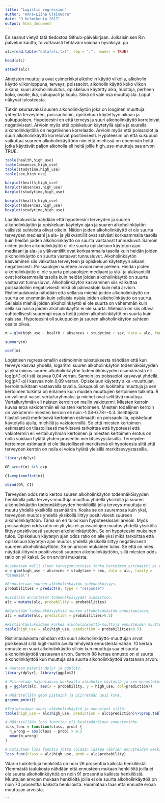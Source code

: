 ```yaml
---
title: "Logistic regression"
author: "Anna-Liina Olkinuora"
date: "9 helmikuuta 2017"
output: html_document
---
```

En saanut vietyä tätä tiedostoa Github-päiväkirjaan. Julkaisin sen R:n palvelun kautta, toivottavasti tehtäväni voidaan hyväksyä. pp

```r

alc=read.table("data/alc.txt", sep = ",", header = TRUE)

head(alc)

attach(alc)

```
Aineiston muuttujia ovat esimerkiksi alkoholin käyttö viikolla, 
alkoholin käyttö viikonloppuna, terveys, poissaolot,
alkoholin käyttö koko viikon aikana, suuri alkoholinkulutus,
opiskeluun käytetty aika, huoltaja, perheen koko, osoite,
ikä, sukupuoli ja koulu. Siinä oli vain osa muuttujista. Loput näkyvät tulosteesta.

Tutkin seuraavaksi suuren alkoholinkäytön joka on looginen
muuttuja yhteyttä terveyteen, poissaoloihin, opiskeluun käytettyyn
aikaan ja sukupuoleen. Hypoteesini on että terveys ja suuri
alkoholinkäyttö korreloivat negatiivisesti. Arvioin myös että opiskeluun käytetyllä ajalla ja suurella alkoholinkäytöllä on
negatiivinen korrelaatio. Arvioin myös että poissaolot ja suuri
alkoholinkäyttö korreloivat positiivisesti. Hypoteesini on että sukupuoli vaikuttaa suureen alkoholinkäyttöön niin että miehissä
on enemmän heitä jotka käyttävät paljon alkoholia eli heitä joille
high_use-muuttuja saa arvon TRUE.

```r

table(health,high_use)
table(absences,high_use)
table(studytime,high_use)
table(sex,high_use)

barplot(health,high_use)
barplot(absences,high_use)
barplot(studytime,high_use)

boxplot(health,high_use)
boxplot(absences,high_use)
boxplot(studytime,high_use)


```
Laatikkokuvista nähdään että hypoteesini terveyden ja suuren alkoholinkäytön ja opiskeluun käytetyn ajan ja suuren alkoholinkäytön välisistä suhteista olivat oikein. Niiden joiden alkoholinkäyttö ei ole suurta terveyden mediaani ja ala- ja yläkvantiilit ovat selvästi korkeammalla tasolla kuin heidän joiden alkoholinkäyttö on suurta vastaavat tunnusluvut. Samoin niiden joiden alkoholinkäyttö ei ole suurta opiskeluun käytetyn ajan mediaani ja ala- ja yläkvantiilit ovat korkeammalla tasolla kuin heidän joiden alkoholinkäyttö on suurta vastaavat tunnusluvut. Alkoholinkäytön kasvaminen siis vaikuttaa terveyteen ja opiskeluun käytettyyn aikaan negatiivisesti. 
  Poissaolojen suhteen arvioni meni pieleen. Heidän joiden alkoholinkäyttö ei ole suurta poissaolojen mediaani ja ylä- ja alakvantiilit ovat korkeammalla tasolla kuin heidän joiden alkoholinkäyttö on suurta vastaavat tunnusluvut. Alkoholinkäytön kasvaminen siis vaikuttaa poissaoloihin negatiivisesti mikä oli päinvastoin kuin mitä arvioin. 
  Ristiintaulukosta nähdään että sellaisia miehiä joiden alkoholinkäyttö on suurta on enemmän kuin sellaisia naisia joiden alkoholinkäyttö on suurta. Sellaisia miehiä joiden alkoholinkäyttö ei ole suurta on vähemmän kuin sellaisia naisia joiden alkoholinkäyttö ei ole suurta. Miehissä on siis oltava suhteellisesti suurempi osuus heitä joiden alkoholinkäyttö on suurta kuin naisissa. Hypoteesini oli sukupuolen ja suuren alkoholinkäytön suhteen osalta oikea.
  
```r
m = glm(high_use ~ health + absences + studytime + sex, data = alc, family = "binomial")

summary(m)

coef(m)

```
Logistisen regressiomallin estimoinnin tulostuksesta nähdään että kun terveys kasvaa yhdellä, logaritmi suuren alkoholinkäytön todennäköisyyden ja yksi miinus suuren alkoholinkäytön todennäköisyyden osamäärästä eli log(p/(1-p)):stä kasvaa 0,04 verran. Samoin jos poissaolot kasvavat yhdellä, log(p/(1-p)) kasvaa noin 0,09 verran. Opiskeluun käytetty aika -muuttujan kerroin tulkitaan vastaavalla tavalla. 
  Sukupuoli on luokiteltu muuttuja ja sen kertoimen tulkinta on erilainen kuin muiden muuttujien kertoimien tulkinta. R on valinnut naiset vertailuryhmäksi ja miehet ovat selittävä muuttuja. Vertailuryhmän eli naisten kerroin on mallin vakiotermi. Miesten kerroin kuvaa eroa vakiotermiin eli naisten kertoimeen. Miesten todellinen kerroin on vakiotermi-miesten kerroin eli noin -1.08-0.78=-0.3.
  Selittäjistä tilastollisesti merkitsevä kertoimen estimaatti on poissaoloilla, opiskeluun käytetyllä ajalla, miehillä ja vakiotermillä. Se että miesten kertoimen estimaatti on tilastollisesti merkitsevä tarkoittaa että hypoteesi että vakiotermin eli vertailuryhmän kertoimen ja miesten kertoimen erotus on nolla voidaan hylätä yhden prosentin merkitsevyystasolla. Terveyden kertoimen estimaatti ei ole tilastollisesti merkitsevä eli hypoteesia siitä että terveyden kerroin on nolla ei voida hylätä yleisillä merkitsevyystasoilla. 

```r
library(dplyr)

OR =coef(m) %>% exp

CI=exp(confint(m))

cbind(OR, CI)

```
Terveyden odds ratio kertoo suuren alkoholinkäytön todennäköisyyden henkilöillä joilla terveys-muuttuja muuttuu yhdellä yksiköllä ja suuren alkoholinkäytön todennäköisyyden henkilöillä jolla terveys-muuttuja ei muutu yhdellä yksiköllä osamäärän. Koska se on suurempaa kuin yksi, terveyden muutos yhdellä yksiköllä liittyy positiivisesti suureen alkoholinkäyttöön. Tämä on eri tulos kuin hypoteesissani arvioin. Myös poissaolojen odds ratio on yli yksi eli poissaolojen muutos yhdellä yksiköllä liittyy positiivisesti suureen alkoholinkäyttöön. Se on hypoteesini mukainen tulos.
  Opiskeluun käytetyn ajan odds ratio on alle yksi mikä tarkoittaa että opiskeluun käytetyn ajan muutos yhdellä yksiköllä liittyy negatiivisesti suureen alkoholinkäyttöön. Se on arvioni mukainen tulos. Se että on mies näyttää liittyvän positiivisesti suureen alkoholinkäyttöön, sillä miesten odds ratio on yli kaksi. Se on arvioni mukaista.
  
```r
#Lasketaan malli ilman terveysmuuttujaa jonka kertoimen estimaatti ei ollut tilastollisesti merkitsevä. 
m = glm(high_use ~ absences + studytime + sex, data = alc, family = 
"binomial")

#Ennustetaan suuren alkoholinkäytön todennäköisyys.
probabilities = predict(m, type = "response")

#Lisätään ennustetut todennäköisyydet aineistoon.
alc = mutate(alc, probability = probabilities)

#Käytetään todennäköisyyksiä suuren alkoholinkäytön ennustamiseen,
alc = mutate(alc, prediction = probabilities>0.5)

#Ristiintaulukoidaan korkea alkoholinkäyttö-muuttuja ennusteiden muuttujasta kanssa.
table(high_use = alc$high_use, prediction = probabilities>0.5)

```
Ristiintaulukosta nähdään että suuri alkoholinkäyttö-muuttujan arvot poikkeavat siitä logit-mallin avulla tehdyistä ennusteista vähän. 10 kertaa ennuste on suuri alkoholinkäyttö silloin kun muuttuja saa ei suurta alkoholinkäyttöä vastaavan arvon. Samoin 88 kertaa ennuste on ei suurta alkoholinkäyttöä kun muuttuja saa suurta alkoholinkäyttöä vastaavan arvon.

```r

# Haetaan paketit dplyr ja ggplot2.
library(dplyr); library(ggplot2)

# Piirretään hajontakuva korkeasta alkoholin käytöstä ja sen ennustetuista todennäköisyyksistä.
g = ggplot(alc, aes(x = probability, y = high_use, col=prediction))

# Määritellään geom pisteinä ja piirretään uusi kuva. 
g+geom_point()

#Taulukoidaan suuri alkoholinkäyttö ja ennusteet siitä. 
table(high_use = alc$high_use, prediction = alc$prediction)%>%prop.table()%>%addmargins()

# Määritellään loss function eli keskimääräinen ennustevirhe. 
loss_func = function(class, prob) {
  n_wrong = abs(class - prob) > 0.5
  mean(n_wrong)
}

# Kutsutaan loss funktio jotta voidaan laskea väärien ennusteiden keskimääräinen määrä aineistossa. 
loss_func(class = alc$high_use, prob = alc$probability)

```
Väärin luokiteltuja henkilöitä on noin 26 prosenttia kaikista henkilöistä. Ylemmästä taulukosta nähdään että ennusteen mukaan henkilöitä joilla ei ole suurta alkoholinkäyttöä on noin 91 prosenttia kaikista henkilöistä. Muuttujan arvojen mukaan henkilöitä joilla ei ole suurta alkoholinkäyttöä on noin 70 prosenttia kaikista henkilöistä. Huomataan taas että ennuste eroaa muuttujan arvoista.


```